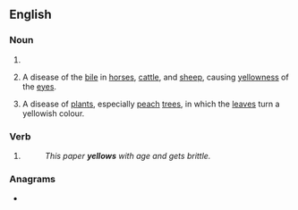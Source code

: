 ==English==

===Noun===
{{head|en|noun plural form}}

# {{plural of|yellow|lang=en}}
# {{lb|en|archaic}} A disease of the [[bile]] in [[horse]]s, [[cattle]], and [[sheep]], causing [[yellowness]] of the [[eye]]s.
# {{lb|en|archaic}} A disease of [[plant]]s, especially [[peach]] [[tree]]s, in which the [[leaf|leaves]] turn a yellowish colour.

===Verb===
{{head|en|verb form}}

# {{en-third-person singular of|yellow}}
#: ''This paper '''yellows''' with age and gets brittle.''

===Anagrams===
* {{anagrams|en|Yowells}}